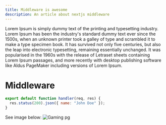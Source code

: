 ```yaml
---
title: Middleware is awesome
description: An article about nextjs middleware
---
```


Lorem Ipsum is simply dummy text of the printing and typesetting industry. Lorem Ipsum has been the industry's standard dummy text ever since the 1500s, when an unknown printer took a galley of type and scrambled it to make a type specimen book. It has survived not only five centuries, but also the leap into electronic typesetting, remaining essentially unchanged. It was popularised in the 1960s with the release of Letraset sheets containing Lorem Ipsum passages, and more recently with desktop publishing software like Aldus PageMaker including versions of Lorem Ipsum.

# Middleware

```javascript
export default function handler(req, res) {
  res.status(200).json({ name: "John Doe" });
}
```

See image below:
![Gaming pg](/img/space.jpg)

<Card />
